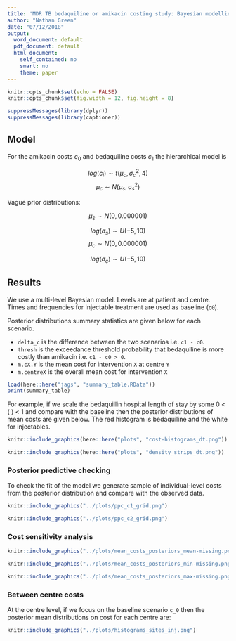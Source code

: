 ```yaml
---
title: 'MDR TB bedaquiline or amikacin costing study: Bayesian modelling'
author: "Nathan Green"
date: "07/12/2018"
output:
  word_document: default
  pdf_document: default
  html_document: 
    self_contained: no
    smart: no
    theme: paper
---
```




```r
knitr::opts_chunk$set(echo = FALSE)
knitr::opts_chunk$set(fig.width = 12, fig.height = 8) 
```

```r
suppressMessages(library(dplyr))
suppressMessages(library(captioner))
```

## Model

For the amikacin costs $c_0$ and bedaquiline costs $c_1$ the hierarchical model is

$$
log(c_i) \sim t(\mu_c, \sigma^2_c, 4)
$$
$$
\mu_c \sim N(\mu_s, \sigma^2_s)
$$

Vague prior distributions:

$$
\mu_s \sim N(0, 0.000001)
$$

$$
log(\sigma_s) \sim U(-5,10)
$$
$$
\mu_c \sim N(0, 0.000001)
$$

$$
log(\sigma_c) \sim U(-5,10)
$$

## Results

We use a multi-level Bayesian model.
Levels are at patient and centre.
Times and frequencies for injectable treatment are used as baseline (`c0`).


Posterior distributions summary statistics are given below for each scenario.

- `delta_c` is the difference between the two scenarios i.e. `c1 - c0`.
- `thresh` is the exceedance threshold probability that bedaquiline is more costly than amikacin i.e. `c1 - c0 > 0`.
- `m.cX.Y` is the mean cost for intervention `X` at centre `Y`
- `m.centreX` is the overall mean cost for intervention `X`


```r
load(here::here("jags", "summary_table.RData"))
print(summary_table)
```


For example, if we scale the bedaquillin hospital length of stay by some 0 < \( \rho \) < 1 and compare with the baseline then the posterior distributions of mean costs are given below.
The red histogram is bedaquiline and the white for injectables.

```r
knitr::include_graphics(here::here("plots", "cost-histograms_dt.png"))
```

```r
knitr::include_graphics(here::here("plots", "density_strips_dt.png"))
```


### Posterior predictive checking

To check the fit of the model we generate sample of individual-level costs from the posterior distribution and compare with the observed data.

```r
knitr::include_graphics("../plots/ppc_c1_grid.png")
```

```r
knitr::include_graphics("../plots/ppc_c2_grid.png")
```



### Cost sensitivity analysis


```r
knitr::include_graphics("../plots/mean_costs_posteriors_mean-missing.png")
```

```r
knitr::include_graphics("../plots/mean_costs_posteriors_min-missing.png")
```


```r
knitr::include_graphics("../plots/mean_costs_posteriors_max-missing.png")
```


### Between centre costs

At the centre level, if we focus on the baseline scenario `c_0` then the posterior mean distributions on cost for each centre are:

```r
knitr::include_graphics("../plots/histograms_sites_inj.png")
```



